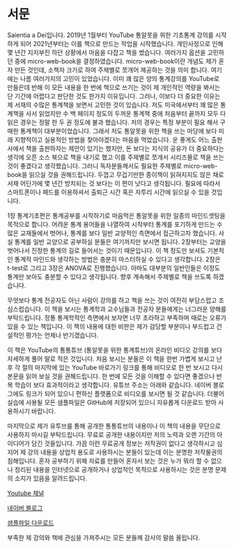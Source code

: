 # 서문 {.unnumbered}

Saientia a Dei입니다. 2019년 1월부터 YouTube 통알못을 위한 기초통계 강의를 시작하게 되어 2021년부터는 이를 책으로 만드는 작업을 시작했습니다. 개인사정으로 인해 몇 년간 지지부진 하던 상황에서 마음을 다잡고 책을 썼습니다. 여러가지 옵션을 고민하던 중에 micro-web-book을 결정하였습니다. micro-web-book이란 개념도 제가 혼자 만든 것인데, 소책자 크기로 하여 주제별로 쪼개어 제공하는 것을 의미 합니다. 여기에는 나름 여러가지의 고민이 있었습니다. 이미 꽤 많은 양의 통계강의를 YouTube로 만들은데 반해 이 모든 내용을 한 번에 책으로 쓰기는 것이 제 개인적인 역량을 봐서는 단 기간에 어렵다고 판단한 것도 한가지 이유입니다. 그러나, 이보다 더 중요한 이유는 제 서재의 수많은 통계책을 보면서 고민한 것이 있습니다. 저도 미국에서부터 꽤 많은 통계책을 사서 읽었지만 수 백 페이지 정도의 두꺼운 통계책 중에 처음부터 끝까지 모두 다 읽은 경우는 정말 한 두 권 정도에 불과 했습니다. 저의 경우는 특정 부분이 필요 해서 구매한 통계책이 대부분이었습니다. 그래서 저도 통알못을 위한 책을 쓰는 마당에 보다 미래 지향적이고 실용적인 방법을 찾아야겠다는 마음을 먹었습니다. 운 좋게도 어느 출판사에서 책을 출판하자는 제안이 있기는 했지만, 돈 보다는 지식의 공유가 더 중요하다는 생각에 오픈 소스 북으로 책을 내기로 했고 이를 주제별로 쪼개서 시리즈물로 책을 쓰는 것이 좋겠다고 생각했습니다. 그러니 독자분들께서도 필요한 주제별로 micro-web-book을 읽으실 것을 권해드립니다. 두껍고 무겁기만한 종이책이 읽혀지지도 않은 채로 서재 어딘가에 몇 년간 방치되는 것 보다는 이 편이 낫다고 생각됩니다. 필요에 따라서 스마트폰이나 패드를 이용하셔서 출퇴근 시간 혹은 자투리 시간에 읽으실 수 있을 것입니다.

1장 통계기초편은 통계공부를 시작하기로 마음먹은 통알못을 위한 일종의 마인드셋팅을 목적으로 합니다. 어려운 통계 용어들을 나열하여 시작부터 통계를 포기하게 만드는 수 많은 교재들에서 벗어나, 통계를 보다 일반 교양적인 측면에서 접근하고자 했습니다. 사실 통계를 일반 교양으로 공부하실 분들은 여기까지만 보시면 됩니다. 2장부터는 교양을 벗어나서 진정한 통계의 길로 들어서는 것이기 때문입니다. 이 책 정도만 보셔도 기본적인 통계적 마인드와 생각하는 방법은 충분히 마스터하실 수 있다고 생각합니다. 2장은 t-test로 그리고 3장은 ANOVA로 진행했습니다. 아마도 대부분의 일반인들은 이정도 통계만 보아도 충분할 수 있다고 생각됩니다. 향후 계속해서 주제별로 책을 쓰도록 하겠습니다.

무엇보다 통계 전공자도 아닌 사람이 강의를 하고 책을 쓰는 것이 여전히 부담스럽고 조심스럽습니다. 이 책을 보시는 통계학과 교수님들과 전공자 분들에게는 너그러운 양해를 부탁드립니다. 정통 통계학적인 측면에서 보자면 너무 초라하고 부족하며 때로는 오류가 있을 수 있는 책입니다. 이 책의 내용에 대한 비판은 제가 감당할 부분이나 부드럽고 건설적인 평가는 언제나 반기겠습니다.

이 책은 YouTube의 통통튜브 (통알못을 위한 통계튜브)의 온라인 비디오 강의를 보다 자세하게 풀어 말로 적은 것입니다. 처음 보시는 분들은 이 책을 한번 가볍게 보시고 난 후 각 절의 마지막에 있는 YouTube 바로가기 링크를 통해 비디오로 한 번 보시고 다시 본문을 읽어 보실 것을 권해드립니다. 한 번에 모든 것을 이해할 수 있다면 좋겠으나 반복 학습이 보다 효과적이라고 생각합니다. 유튜브 주소는 아래와 같습니다. 네이버 블로그에도 링크가 되어 있으니 편하신 플랫폼으로 비디오를 보시면 될 것 같습니다. 더불어 실습에 사용될 모든 샘플파일은 GitHub에 저장되어 있으니 자유롭게 다운로드 받아 사용하시기 바랍니다.

마지막으로 제가 유투브를 통해 공개한 통통튜브의 내용이나 이 책의 내용을 무단으로 사용하지 마시길 부탁드립니다. 무료로 공개한 내용이지만 저의 노력과 오랜 기간의 아이디어가 담긴 것들입니다. 가끔 이런 무료공개 정보는 저작권이 없다고 생각하시고 심지어 제 강의 내용을 상업적 용도로 사용하시는 분들이 있는데 이는 분명한 저작물권의 침해입니다. 혼자 공부하기 위해 자료를 만들어 혼자서 보는 것은 누가 뭐라 할 수 없으나 정리된 내용을 인터넷으로 공개하거나 상업적인 목적으로 사용하시는 것은 분명 문제의 소지가 있음을 알려드립니다.


[Youtube 채널](https://www.youtube.com/who4u78)

[네이버 블로그](https://blog.naver.com/who4u)

[샘플파일 다운로드](https://github.com/who4u78/Ko%20stat%20sample%20data)

부족한 제 강의와 책에 관심을 가져주시는 모든 분들께 감사의 말씀 올립니다.
